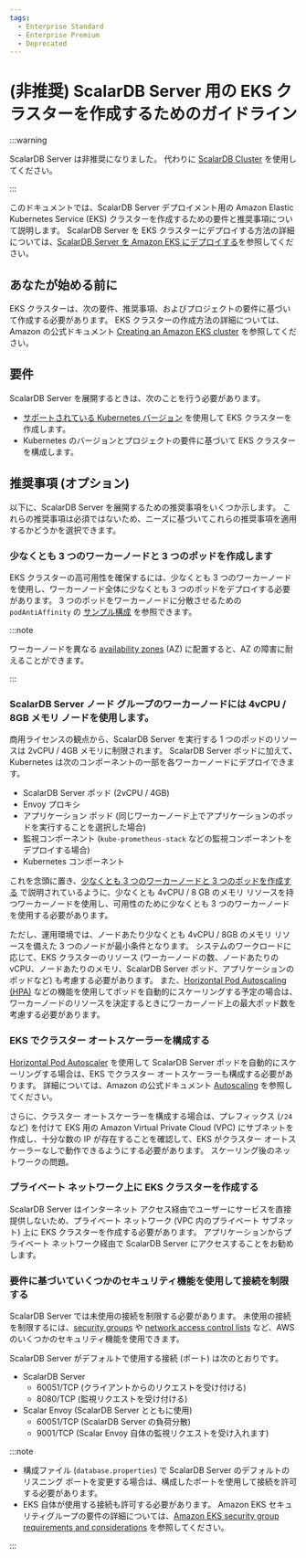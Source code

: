 ```yaml
---
tags:
  - Enterprise Standard
  - Enterprise Premium
  - Deprecated
---
```


# (非推奨) ScalarDB Server 用の EKS クラスターを作成するためのガイドライン


<TranslationBanner />

:::warning

ScalarDB Server は非推奨になりました。 代わりに [ScalarDB Cluster](ManualDeploymentGuideScalarDBClusterOnEKS.mdx) を使用してください。

:::

このドキュメントでは、ScalarDB Server デプロイメント用の Amazon Elastic Kubernetes Service (EKS) クラスターを作成するための要件と推奨事項について説明します。 ScalarDB Server を EKS クラスターにデプロイする方法の詳細については、[ScalarDB Server を Amazon EKS にデプロイする](ManualDeploymentGuideScalarDBServerOnEKS.mdx)を参照してください。

## あなたが始める前に

EKS クラスターは、次の要件、推奨事項、およびプロジェクトの要件に基づいて作成する必要があります。 EKS クラスターの作成方法の詳細については、Amazon の公式ドキュメント [Creating an Amazon EKS cluster](https://docs.aws.amazon.com/eks/latest/userguide/create-cluster.html) を参照してください。

## 要件

ScalarDB Server を展開するときは、次のことを行う必要があります。

* [サポートされている Kubernetes バージョン](https://scalardb.scalar-labs.com/docs/latest/requirements/#kubernetes) を使用して EKS クラスターを作成します。
* Kubernetes のバージョンとプロジェクトの要件に基づいて EKS クラスターを構成します。

## 推奨事項 (オプション)

以下に、ScalarDB Server を展開するための推奨事項をいくつか示します。 これらの推奨事項は必須ではないため、ニーズに基づいてこれらの推奨事項を適用するかどうかを選択できます。

### 少なくとも 3 つのワーカーノードと 3 つのポッドを作成します

EKS クラスターの高可用性を確保するには、少なくとも 3 つのワーカーノードを使用し、ワーカーノード全体に少なくとも 3 つのポッドをデプロイする必要があります。 3 つのポッドをワーカーノードに分散させるための `podAntiAffinity` の [サンプル構成](https://github.com/scalar-labs/scalar-kubernetes/blob/master/conf/scalardb-custom-values.yaml) を参照できます。

:::note

ワーカーノードを異なる [availability zones](https://docs.aws.amazon.com/AWSEC2/latest/UserGuide/using-regions-availability-zones.html) (AZ) に配置すると、AZ の障害に耐えることができます。

:::

### ScalarDB Server ノード グループのワーカーノードには 4vCPU / 8GB メモリ ノードを使用します。

商用ライセンスの観点から、ScalarDB Server を実行する 1 つのポッドのリソースは 2vCPU / 4GB メモリに制限されます。 ScalarDB Server ポッドに加えて、Kubernetes は次のコンポーネントの一部を各ワーカーノードにデプロイできます。

* ScalarDB Server ポッド (2vCPU / 4GB)
* Envoy プロキシ
* アプリケーション ポッド (同じワーカーノード上でアプリケーションのポッドを実行することを選択した場合)
* 監視コンポーネント (`kube-prometheus-stack` などの監視コンポーネントをデプロイする場合)
* Kubernetes コンポーネント

これを念頭に置き、[少なくとも 3 つのワーカーノードと 3 つのポッドを作成する](#create-at-least-three-worker-nodes-and-three-pods) で説明されているように、少なくとも 4vCPU / 8 GB のメモリ リソースを持つワーカーノードを使用し、可用性のために少なくとも 3 つのワーカーノードを使用する必要があります。

ただし、運用環境では、ノードあたり少なくとも 4vCPU / 8GB のメモリ リソースを備えた 3 つのノードが最小条件となります。 システムのワークロードに応じて、EKS クラスターのリソース (ワーカーノードの数、ノードあたりの vCPU、ノードあたりのメモリ、ScalarDB Server ポッド、アプリケーションのポッドなど) も考慮する必要があります。 また、[Horizontal Pod Autoscaling (HPA)](https://kubernetes.io/docs/tasks/run-application/horizontal-pod-autoscale/) などの機能を使用してポッドを自動的にスケーリングする予定の場合は、ワーカーノードのリソースを決定するときにワーカーノード上の最大ポッド数を考慮する必要があります。

### EKS でクラスター オートスケーラーを構成する

[Horizontal Pod Autoscaler](https://docs.aws.amazon.com/eks/latest/userguide/horizontal-pod-autoscaler.html) を使用して ScalarDB Server  ポッドを自動的にスケーリングする場合は、EKS でクラスター オートスケーラーも構成する必要があります。 詳細については、Amazon の公式ドキュメント [Autoscaling](https://docs.aws.amazon.com/eks/latest/userguide/autoscaling.html#cluster-autoscaler) を参照してください。

さらに、クラスター オートスケーラーを構成する場合は、プレフィックス (`/24` など) を付けて EKS 用の Amazon Virtual Private Cloud (VPC) にサブネットを作成し、十分な数の IP が存在することを確認して、EKS がクラスター オートスケーラーなしで動作できるようにする必要があります。 スケーリング後のネットワークの問題。

### プライベート ネットワーク上に EKS クラスターを作成する

ScalarDB Server はインターネット アクセス経由でユーザーにサービスを直接提供しないため、プライベート ネットワーク (VPC 内のプライベート サブネット) 上に EKS クラスターを作成する必要があります。 アプリケーションからプライベート ネットワーク経由で ScalarDB Server にアクセスすることをお勧めします。

### 要件に基づいていくつかのセキュリティ機能を使用して接続を制限する

ScalarDB Server では未使用の接続を制限する必要があります。 未使用の接続を制限するには、[security groups](https://docs.aws.amazon.com/vpc/latest/userguide/VPC_SecurityGroups.html) や [network access control lists](https://docs.aws.amazon.com/vpc/latest/userguide/vpc-network-acls.html) など、AWS のいくつかのセキュリティ機能を使用できます。

ScalarDB Server がデフォルトで使用する接続 (ポート) は次のとおりです。

* ScalarDB Server
  * 60051/TCP (クライアントからのリクエストを受け付ける)
  * 8080/TCP (監視リクエストを受け付ける)
* Scalar Envoy (ScalarDB Server とともに使用)
  * 60051/TCP (ScalarDB Server の負荷分散)
  * 9001/TCP (Scalar Envoy 自体の監視リクエストを受け入れます)

:::note

- 構成ファイル (`database.properties`) で ScalarDB Server のデフォルトのリスニング ポートを変更する場合は、構成したポートを使用して接続を許可する必要があります。
- EKS 自体が使用する接続も許可する必要があります。 Amazon EKS セキュリティグループの要件の詳細については、[Amazon EKS security group requirements and considerations](https://docs.aws.amazon.com/eks/latest/userguide/sec-group-reqs.html) を参照してください。

:::
